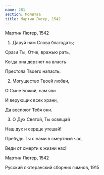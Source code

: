 ```yaml
---
name: 281
section: Молитва
title: Мартин Лютер, 1542
---
```

Мартин Лютер, 1542


1. Даруй нам Слова благодать;

Срази Ты, Отче, вражью рать,

Когда она дерзнет на власть

Престола Твоего напасть.


2. Могущество Твоей любви,

О Сыне Божий, нам яви

И верующих всех храни,

Да воспоют Тебя они.


3. О Дух Святой, Ты освящай

Наш дух и сердце утешай!

Пребудь Ты с нами в смертный час,

Веди от смерти к жизни нас!


Мартин Лютер, 1542

Русский лютеранский сборник гимнов, 1915